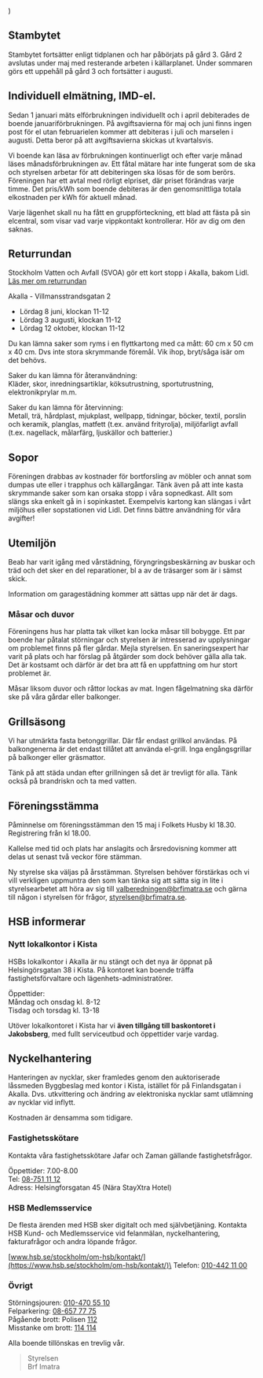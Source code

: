 
  <MDXProvider>
      <Body>
          <Centered
        introducing="Nyhetsbrev från din förening HSB/Brf Imatra"
        title="Brf Imatra informerar"
        summary="Nyhetsbrev Akalla 2024-04-15"
      >
               <main {...props} />
          </Centered>
      </Body>
  </MDXProvider>
)

## Stambytet

Stambytet fortsätter enligt tidplanen och har påbörjats på gård 3. Gård
2 avslutas under maj med resterande arbeten i källarplanet. Under
sommaren görs ett uppehåll på gård 3 och fortsätter i augusti.

## Individuell elmätning, IMD-el.
Sedan 1 januari mäts elförbrukningen individuellt och i april
debiterades de boende januariförbrukningen. På avgiftsavierna för maj
och juni finns ingen post för el utan februarielen kommer att debiteras
i juli och marselen i augusti. Detta beror på att avgiftsavierna skickas
ut kvartalsvis.

Vi boende kan läsa av förbrukningen kontinuerligt och efter varje månad
läses månadsförbrukningen av. Ett fåtal mätare har inte fungerat som de
ska och styrelsen arbetar för att debiteringen ska lösas för de som
berörs. Föreningen har ett avtal med rörligt elpriset, där priset
förändras varje timme. Det pris/kWh som boende debiteras är den
genomsnittliga totala elkostnaden per kWh för aktuell månad.

Varje lägenhet skall nu ha fått en gruppförteckning, ett blad att fästa
på sin elcentral, som visar vad varje vippkontakt kontrollerar. Hör av
dig om den saknas.

## Returrundan

Stockholm Vatten och Avfall (SVOA) gör ett kort stopp i Akalla, bakom
Lidl. [Läs mer om returrundan](https://www.stockholmvattenochavfall.se/har-lamnar-du-avfall/lamna-avfall-privatperson/har-lamnar-du-avfall/returrundan/)

Akalla - Villmansstrandsgatan 2
- Lördag 8 juni, klockan 11-12
- Lördag 3 augusti, klockan 11-12
- Lördag 12 oktober, klockan 11-12

Du kan lämna saker som ryms i en flyttkartong med ca mått: 60 cm x 50 cm
x 40 cm. Dvs inte stora skrymmande föremål. Vik ihop, bryt/såga isär om
det behövs.

Saker du kan lämna för återanvändning:\
Kläder, skor, inredningsartiklar, köksutrustning, sportutrustning,
elektronikprylar m.m.

Saker du kan lämna för återvinning:\
Metall, trä, hårdplast, mjukplast, wellpapp, tidningar, böcker, textil,
porslin och keramik, planglas, matfett (t.ex. använd frityrolja),
miljöfarligt avfall (t.ex. nagellack, målarfärg, ljuskällor och
batterier.)

## Sopor

Föreningen drabbas av kostnader för bortforsling av möbler och annat som
dumpas ute eller i trapphus och källargångar. Tänk även på att inte
kasta skrymmande saker som kan orsaka stopp i våra sopnedkast. Allt som
slängs ska enkelt gå in i sopinkastet. Exempelvis kartong kan slängas i
vårt miljöhus eller sopstationen vid Lidl. Det finns bättre användning
för våra avgifter!

## Utemiljön

Beab har varit igång med vårstädning, föryngringsbeskärning av buskar
och träd och det sker en del reparationer, bl a av de träsarger som är i
sämst skick.

Information om garagestädning kommer att sättas upp när det är dags.

### Måsar och duvor

Föreningens hus har platta tak vilket kan locka måsar till bobygge. Ett
par boende har påtalat störningar och styrelsen är intresserad av
upplysningar om problemet finns på fler gårdar. Mejla styrelsen. En
saneringsexpert har varit på plats och har förslag på åtgärder som dock
behöver gälla alla tak. Det är kostsamt och därför är det bra att få en
uppfattning om hur stort problemet är.

Måsar liksom duvor och råttor lockas av mat. Ingen fågelmatning ska
därför ske på våra gårdar eller balkonger.

## Grillsäsong

Vi har utmärkta fasta betonggrillar. Där får endast grillkol användas.
På balkongenerna är det endast tillåtet att använda el-grill. Inga
engångsgrillar på balkonger eller gräsmattor.

Tänk på att städa undan
efter grillningen så det är trevligt för alla. Tänk också på brandriskn
och ta med vatten.

## Föreningsstämma

Påminnelse om föreningsstämman den 15 maj i Folkets Husby kl 18.30.
Registrering från kl 18.00.

Kallelse med tid och plats har anslagits och årsredovisning kommer att
delas ut senast två veckor före stämman.

Ny styrelse ska väljas på årsstämman. Styrelsen behöver förstärkas och
vi vill verkligen uppmuntra den som kan tänka sig att sätta sig in lite
i styrelsearbetet att höra av sig till [valberedningen@brfimatra.se](mailto:valberedningen@brfimatra.se?subject=2024%20intresse%20f%C3%B6r%20styrelsearbete) och
gärna till någon i styrelsen för frågor, [styrelsen@brfimatra.se](mailto:styrelsen@brfimatra.se?subject=2024%20intresse%20f%C3%B6r%20styrelsearbete).

## HSB informerar

### Nytt lokalkontor i Kista

HSBs lokalkontor i Akalla är nu stängt och det nya är öppnat på
Helsingörsgatan 38 i Kista. På kontoret kan boende träffa
fastighetsförvaltare och lägenhets-administratörer.

Öppettider:\
Måndag och onsdag kl. 8-12\
Tisdag och torsdag kl. 13-18

Utöver lokalkontoret i Kista har vi **även tillgång till baskontoret i**
**Jakobsberg**, med fullt serviceutbud och öppettider varje vardag.

## Nyckelhantering

Hanteringen av nycklar, sker framledes genom den auktoriserade låssmeden
Byggbeslag med kontor i Kista, istället för på Finlandsgatan i Akalla.
Dvs. utkvittering och ändring av elektroniska nycklar samt utlämning av
nycklar vid inflytt.

Kostnaden är densamma som tidigare.

### Fastighetsskötare

Kontakta våra fastighetsskötare Jafar och Zaman gällande fastighetsfrågor.

Öppettider: 7.00-8.00\
Tel: [08-751 11 12](tel:08-7511112)\
Adress: Helsingforsgatan 45 (Nära StayXtra Hotel)

### HSB Medlemsservice

De flesta ärenden med HSB sker digitalt och med självbetjäning. Kontakta
HSB Kund- och Medlemsservice vid felanmälan, nyckelhantering,
fakturafrågor och andra löpande frågor.

[www.hsb.se/stockholm/om-hsb/kontakt/](https://www.hsb.se/stockholm/om-hsb/kontakt/)\
Telefon: [010-442 11 00](tel:010-4421100)

### Övrigt

Störningsjouren: [010-470 55 10](tel:010-4705510)\
Felparkering: [08-657 77 75](tel:08-6577775)\
Pågående brott: Polisen [112](tel:112)\
Misstanke om brott: [114 114](tel:114114)



Alla boende tillönskas en trevlig vår.

> Styrelsen\
> Brf Imatra
